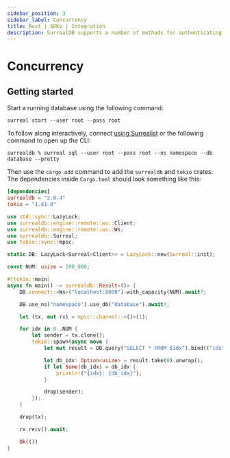 ```yaml
---
sidebar_position: 3
sidebar_label: Concurrency
title: Rust | SDKs | Integration
description: SurrealDB supports a number of methods for authenticating users and securing the database.
---
```


# Concurrency

## Getting started

Start a running database using the following command:

```
surreal start --user root --pass root 
```

To follow along interactively, connect [using Surrealist](/docs/surrealist/getting-started#creating-a-connection) or the following command to open up the CLI:

```
surrealdb % surreal sql --user root --pass root --ns namespace --db database --pretty
```

Then use the `cargo add` command to add the `surrealdb` and `tokio` crates. The dependencies inside `Cargo.toml` should look something like this:

```toml
[dependencies]
surrealdb = "2.0.4"
tokio = "1.41.0"
```

```rust
use std::sync::LazyLock;
use surrealdb::engine::remote::ws::Client;
use surrealdb::engine::remote::ws::Ws;
use surrealdb::Surreal;
use tokio::sync::mpsc;

static DB: LazyLock<Surreal<Client>> = LazyLock::new(Surreal::init);

const NUM: usize = 100_000;

#[tokio::main]
async fn main() -> surrealdb::Result<()> {
	DB.connect::<Ws>("localhost:8000").with_capacity(NUM).await?;

	DB.use_ns("namespace").use_db("database").await?;

	let (tx, mut rx) = mpsc::channel::<()>(1);

	for idx in 0..NUM {
		let sender = tx.clone();
		tokio::spawn(async move {
			let mut result = DB.query("SELECT * FROM $idx").bind(("idx", idx)).await.unwrap();

			let db_idx: Option<usize> = result.take(0).unwrap();
			if let Some(db_idx) = db_idx {
				println!("{idx}: {db_idx}");
			}

			drop(sender);
		});
	}

	drop(tx);

	rx.recv().await;

	Ok(())
}
```